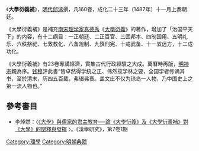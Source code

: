 《'''大學衍義補'''》，[[明代|明代]][[邱濬|邱濬]]撰，凡160卷，成化二十三年（1487年）十一月上奏朝廷。

《大學衍義補》是補充[[南宋|南宋]][[理学家|理学家]][[真德秀|真德秀]]《[[大學衍義|大學衍義]]》的著作，增加了「治国平天下」的内容，有十二纲目：一正朝廷、二正百官、三固邦本、四制国用、五明礼乐、六秩祭祀、七敦教化、八备规制、九慎刑宪、十戒武备、十一驭远方，十二成功化。

《大學衍義補》有23卷專講經濟，實集古代行政經驗之大成。萬曆時再版，[[明神宗|明神宗]]親為序。[[钱穆|钱穆]]評此書“皆卓然得学统之正、伟然揽学林之要，全国学者传诵其书，至於清末，历四五百载，弗辍弗衰。盖文庄不仅为琼岛一人物，乃中国史上之第一流人物也。”

==參考書目==
*李焯然：〈[http://ccsdb.ncl.edu.tw/ccs/image/01_007_001_01_01.pdf 《大學》與儒家的君主教育──論《大學衍義》及《大學衍義補》對《大學》的闡釋與發揮] {{Wayback|url=http://ccsdb.ncl.edu.tw/ccs/image/01_007_001_01_01.pdf |date=20200929124523 }}〉。《漢學研究》，第7卷1期

[[Category:理學|Category:理學]]
[[Category:明朝典籍|Category:明朝典籍]]
